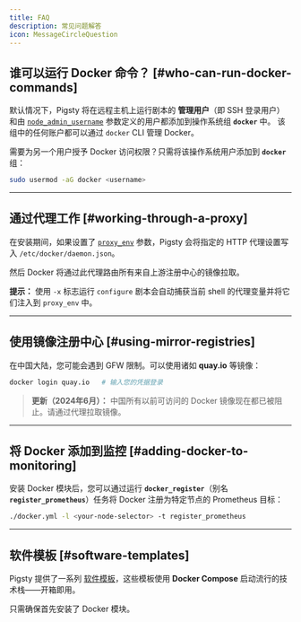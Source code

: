 ```yaml
---
title: FAQ
description: 常见问题解答
icon: MessageCircleQuestion
---
```



## 谁可以运行 Docker 命令？ [#who-can-run-docker-commands]

默认情况下，Pigsty 将在远程主机上运行剧本的 **管理用户**（即 SSH 登录用户）和由 [`node_admin_username`](/zh/node/param#node_admin_username) 参数定义的用户都添加到操作系统组 **`docker`** 中。
该组中的任何账户都可以通过 `docker` CLI 管理 Docker。

需要为另一个用户授予 Docker 访问权限？只需将该操作系统用户添加到 **`docker`** 组：

```bash
sudo usermod -aG docker <username>
```

------

## 通过代理工作 [#working-through-a-proxy]

在安装期间，如果设置了 [`proxy_env`](/zh/infra/param#proxy_env) 参数，Pigsty 会将指定的 HTTP 代理设置写入 `/etc/docker/daemon.json`。

然后 Docker 将通过此代理路由所有来自上游注册中心的镜像拉取。

**提示：** 使用 `-x` 标志运行 `configure` 剧本会自动捕获当前 shell 的代理变量并将它们注入到 `proxy_env` 中。



------

## 使用镜像注册中心 [#using-mirror-registries]

在中国大陆，您可能会遇到 GFW 限制。可以使用诸如 **quay.io** 等镜像：

```bash
docker login quay.io   # 输入您的凭据登录
```

> **更新（2024年6月）：** 中国所有以前可访问的 Docker 镜像现在都已被阻止。请通过代理拉取镜像。



------

## 将 Docker 添加到监控 [#adding-docker-to-monitoring]

安装 Docker 模块后，您可以通过运行 **`docker_register`**（别名 **`register_prometheus`**）任务将 Docker 注册为特定节点的 Prometheus 目标：

```bash
./docker.yml -l <your-node-selector> -t register_prometheus
```

------

## 软件模板 [#software-templates]

Pigsty 提供了一系列 [软件模板](/zh/app/)，这些模板使用 **Docker Compose** 启动流行的技术栈——开箱即用。

只需确保首先安装了 Docker 模块。